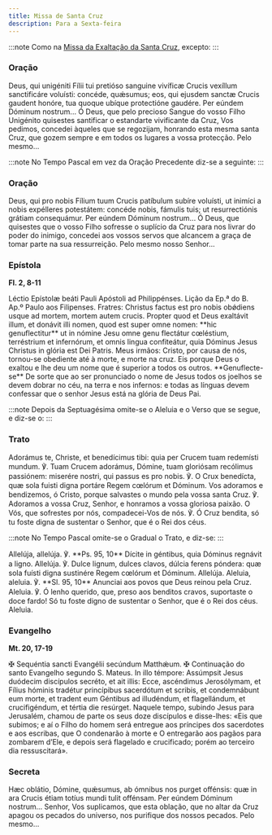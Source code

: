 ```yaml
---
title: Missa de Santa Cruz
description: Para a Sexta-feira
---
```


:::note
Como na [Missa da Exaltação da Santa Cruz](/missal/santos/09-14), excepto:
:::

### Oração

<div class="side-by-side not-content">
  <span>
    Deus, qui unigéniti Fílii tui pretióso sanguine vivíficæ Crucis vexíllum sanctificáre voluísti:
    concéde, quǽsumus; eos, qui ejusdem sanctæ Crucis gaudent honóre, tua quoque ubíque protectióne
    gaudére. Per eúndem Dóminum nostrum...
  </span>
  <span>
    Ó Deus, que pelo precioso Sangue do vosso Filho Unigénito quisestes santificar o estandarte
    vivificante da Cruz, Vos pedimos, concedei àqueles que se regozijam, honrando esta mesma santa
    Cruz, que gozem sempre e em todos os lugares a vossa protecção. Pelo mesmo...
  </span>
</div>

:::note
No Tempo Pascal em vez da Oração Precedente diz-se a seguinte:
:::

### Oração

<div class="side-by-side not-content">
  <span>
    Deus, qui pro nobis Fílium tuum Crucis patíbulum subíre voluísti, ut inimíci a nobis expélleres
    potestátem: concéde nobis, fámulis tuis; ut resurrectiónis grátiam consequámur. Per eúndem
    Dóminum nostrum...
  </span>
  <span>
    Ó Deus, que quisestes que o vosso Filho sofresse o suplício da Cruz para nos livrar do poder do
    inimigo, concedei aos vossos servos que alcancem a graça de tomar parte na sua ressurreição.
    Pelo mesmo nosso Senhor...
  </span>
</div>

### Epístola

**Fl. 2, 8-11**

<div class="side-by-side not-content">
  <span>Léctio Epístolæ beáti Pauli Apóstoli ad Philippénses.</span>
  <span>Lição da Ep.ª do B. Ap.º Paulo aos Filipenses.</span>
  <span>
    Fratres: Christus factus est pro nobis obǿdiens usque ad mortem, mortem autem crucis. Propter
    quod et Deus exaltávit illum, et donávit illi nomen, quod est super omne nomen: **hic
    genuflectitur** ut in nómine Jesu omne genu flectátur cœléstium, terréstrium et infernórum, et
    omnis lingua confiteátur, quia Dóminus Jesus Christus in glória est Dei Patris.
  </span>
  <span>
    Meus irmãos: Cristo, por causa de nós, tornou-se obediente até à morte, e morte na cruz. Eis
    porque Deus o exaltou e lhe deu um nome que é superior a todos os outros. **Genuflecte-se** De
    sorte que ao ser pronunciado o nome de Jesus todos os joelhos se devem dobrar no céu, na terra e
    nos infernos: e todas as línguas devem confessar que o senhor Jesus está na glória de Deus Pai.
  </span>
</div>

:::note
Depois da Septuagésima omite-se o Aleluia e o Verso que se segue, e diz-se o:
:::

### Trato

<div class="side-by-side not-content">
  <span>
    Adorámus te, Christe, et benedícimus tibi: quia per Crucem tuam redemísti mundum. ℣. Tuam Crucem
    adorámus, Dómine, tuam gloriósam recólimus passiónem: miserére nostri, qui passus es pro nobis.
    ℣. O Crux benedícta, quæ sola fuisti digna portáre Regem cœlórum et Dóminum.
  </span>
  <span>
    Vos adoramos e bendizemos, ó Cristo, porque salvastes o mundo pela vossa santa Cruz. ℣. Adoramos
    a vossa Cruz, Senhor, e honramos a vossa gloriosa paixão. O Vós, que sofrestes por nós,
    compadecei-Vos de nós. ℣. Ó Cruz bendita, só tu foste digna de sustentar o Senhor, que é o Rei
    dos céus.
  </span>
</div>

:::note
No Tempo Pascal omite-se o Gradual o Trato, e diz-se:
:::

<div class="side-by-side not-content">
  <span>
    Allelúja, allelúja. ℣. **Ps. 95, 10** Dícite in géntibus, quia Dóminus regnávit a ligno.
    Allelúja. ℣. Dulce lignum, dulces clavos, dúlcia ferens póndera: quæ sola fuísti digna sustinére
    Regem cœlórum et Dóminum. Allelúja.
  </span>
  <span>
    Aleluia, aleluia. ℣. **Sl. 95, 10** Anunciai aos povos que Deus reinou pela Cruz. Aleluia. ℣. Ó
    lenho querido, que, preso aos benditos cravos, suportaste o doce fardo! Só tu foste digno de
    sustentar o Senhor, que é o Rei dos céus. Aleluia.
  </span>
</div>

### Evangelho

**Mt. 20, 17-19**

<div class="side-by-side not-content">
  <span>
    <span class="text-red-500">✠</span> Sequéntia sancti Evangélii secúndum Matthǽum.
  </span>
  <span>
    <span class="text-red-500">✠</span> Continuação do santo Evangelho segundo S. Mateus.
  </span>
  <span>
    In illo témpore: Assúmpsit Jesus duódecim discípulos secréto, et ait illis: Ecce, ascéndimus
    Jerosólymam, et Fílius hóminis tradétur princípibus sacerdótum et scribis, et condemnábunt eum
    morte, et tradent eum Géntibus ad illudéndum, et flagellándum, et crucifigéndum, et tértia die
    resúrget.
  </span>
  <span>
    Naquele tempo, subindo Jesus para Jerusalém, chamou de parte os seus doze discípulos e
    disse-lhes: «Eis que subimos; e aí o Filho do homem será entregue aos príncipes dos sacerdotes e
    aos escribas, que O condenarão à morte e O entregarão aos pagãos para zombarem d’Ele, e depois
    será flagelado e crucificado; porém ao terceiro dia ressuscitará».
  </span>
</div>

### Secreta

<div class="side-by-side not-content">
  <span>
    Hæc oblátio, Dómine, quǽsumus, ab ómnibus nos purget offénsis: quæ in ara Crucis étiam totíus
    mundi tulit offénsam. Per eúndem Dóminum nostrum...
  </span>
  <span>
    Senhor, Vos suplicamos, que esta oblação, que no altar da Cruz apagou os pecados do universo,
    nos purifique dos nossos pecados. Pelo mesmo...
  </span>
</div>

